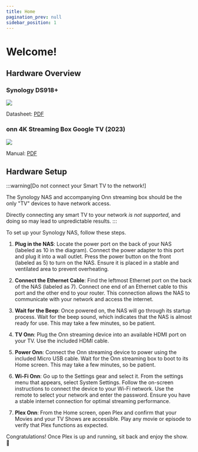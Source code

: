 ```yaml
---
title: Home
pagination_prev: null
sidebar_position: 1
---
```


# Welcome!

## Hardware Overview

### Synology DS918+

![](./img/hardware/hw-ds918plus.png)

Datasheet: [PDF](/static/Synology_DS918_Plus_Data_Sheet_enu.pdf)

### onn 4K Streaming Box Google TV (2023)

![](./img/hardware/hw-onn4k-gtv.png)

Manual: [PDF](/static/onn4k-gtv-manual-DV6105Z_QSG.pdf)

## Hardware Setup

:::warning[Do not connect your Smart TV to the network!]

The Synology NAS and accompanying Onn streaming box should be the only "TV" devices to have network access.

Directly connecting any smart TV to your network *is not supported*, and doing so may lead to unpredictable results.
:::

To set up your Synology NAS, follow these steps. 

1. **Plug in the NAS**: Locate the power port on the back of your NAS (labeled as 10 in the diagram). Connect the power adapter to this port and plug it into a wall outlet. Press the power button on the front (labeled as 5) to turn on the NAS. Ensure it is placed in a stable and ventilated area to prevent overheating.

2. **Connect the Ethernet Cable**: Find the leftmost Ethernet port on the back of the NAS (labeled as 7). Connect one end of an Ethernet cable to this port and the other end to your router. This connection allows the NAS to communicate with your network and access the internet.

3. **Wait for the Beep**: Once powered on, the NAS will go through its startup process. Wait for the beep sound, which indicates that the NAS is almost ready for use. This may take a few minutes, so be patient.

4. **TV Onn**: Plug the Onn streaming device into an available HDMI port on your TV. Use the included HDMI cable.

5. **Power Onn**: Connect the Onn streaming device to power using the included Micro USB cable. Wait for the Onn streaming box to boot to its Home screen. This may take a few minutes, so be patient.

6. **Wi-Fi Onn**: Go up to the Settings gear and select it. From the settings menu that appears, select System Settings. Follow the on-screen instructions to connect the device to your Wi-Fi network. Use the remote to select your network and enter the password. Ensure you have a stable internet connection for optimal streaming performance.

7. **Plex Onn**: From the Home screen, open Plex and confirm that your Movies and your TV Shows are accessible. Play any movie or episode to verify that Plex functions as expected.

Congratulations! Once Plex is up and running, sit back and enjoy the show. 🍿
